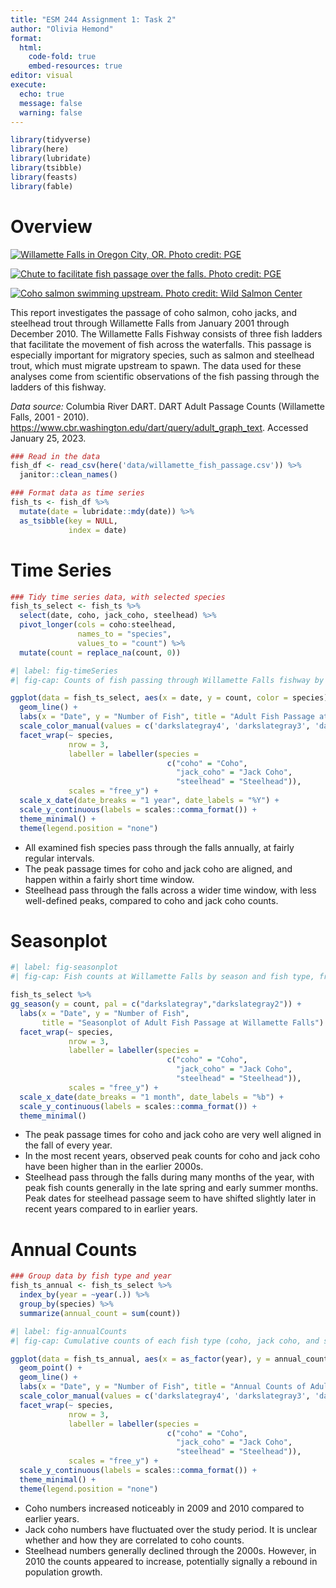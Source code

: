 ```yaml
---
title: "ESM 244 Assignment 1: Task 2"
author: "Olivia Hemond"
format: 
  html:
    code-fold: true
    embed-resources: true
editor: visual
execute: 
  echo: true
  message: false
  warning: false
---
```


```r
library(tidyverse)
library(here)
library(lubridate)
library(tsibble)
library(feasts)
library(fable)
```

# Overview

::: {layout="[[100], [45,-5,50]]"}
[![Willamette Falls in Oregon City, OR. Photo credit: PGE](photos/header-willamette-river.jpg)](https://portlandgeneral.com/about/rec-fish/willamette-river)

[![Chute to facilitate fish passage over the falls. Photo credit: PGE](photos/willamette-river-fish-bypass.jpg)](https://portlandgeneral.com/about/rec-fish/willamette-river)

[![Coho salmon swimming upstream. Photo credit: Wild Salmon Center](photos/coho.jpeg)](https://wildsalmoncenter.org/salmon-species/coho-salmon/)
:::

This report investigates the passage of coho salmon, coho jacks, and steelhead trout through Willamette Falls from January 2001 through December 2010. The Willamette Falls Fishway consists of three fish ladders that facilitate the movement of fish across the waterfalls. This passage is especially important for migratory species, such as salmon and steelhead trout, which must migrate upstream to spawn. The data used for these analyses come from scientific observations of the fish passing through the ladders of this fishway.

*Data source:* Columbia River DART. DART Adult Passage Counts (Willamette Falls, 2001 - 2010). <https://www.cbr.washington.edu/dart/query/adult_graph_text>. Accessed January 25, 2023.

```r
### Read in the data
fish_df <- read_csv(here('data/willamette_fish_passage.csv')) %>% 
  janitor::clean_names()
```

```r
### Format data as time series
fish_ts <- fish_df %>% 
  mutate(date = lubridate::mdy(date)) %>% 
  as_tsibble(key = NULL,
             index = date)
```

::: panel-tabset
# Time Series

```r
### Tidy time series data, with selected species
fish_ts_select <- fish_ts %>% 
  select(date, coho, jack_coho, steelhead) %>% 
  pivot_longer(cols = coho:steelhead,
               names_to = "species",
               values_to = "count") %>% 
  mutate(count = replace_na(count, 0))
```

```r
#| label: fig-timeSeries
#| fig-cap: Counts of fish passing through Willamette Falls fishway by type (coho, jack coho, and steelhead), from 2001 to 2010. 

ggplot(data = fish_ts_select, aes(x = date, y = count, color = species)) +
  geom_line() +
  labs(x = "Date", y = "Number of Fish", title = "Adult Fish Passage at Willamette Falls") +
  scale_color_manual(values = c('darkslategray4', 'darkslategray3', 'darkseagreen3')) +
  facet_wrap(~ species,
             nrow = 3,
             labeller = labeller(species = 
                                   c("coho" = "Coho",
                                     "jack_coho" = "Jack Coho",
                                     "steelhead" = "Steelhead")),
             scales = "free_y") +
  scale_x_date(date_breaks = "1 year", date_labels = "%Y") +
  scale_y_continuous(labels = scales::comma_format()) +
  theme_minimal() +
  theme(legend.position = "none")
```

-   All examined fish species pass through the falls annually, at fairly regular intervals.
-   The peak passage times for coho and jack coho are aligned, and happen within a fairly short time window.
-   Steelhead pass through the falls across a wider time window, with less well-defined peaks, compared to coho and jack coho counts. 

# Seasonplot

```r
#| label: fig-seasonplot
#| fig-cap: Fish counts at Willamette Falls by season and fish type, from 2001 to 2010. Counts in later years are signified by lighter colors of blue.  

fish_ts_select %>% 
gg_season(y = count, pal = c("darkslategray","darkslategray2")) +
  labs(x = "Date", y = "Number of Fish", 
       title = "Seasonplot of Adult Fish Passage at Willamette Falls") +
  facet_wrap(~ species,
             nrow = 3,
             labeller = labeller(species = 
                                   c("coho" = "Coho",
                                     "jack_coho" = "Jack Coho",
                                     "steelhead" = "Steelhead")),
             scales = "free_y") +
  scale_x_date(date_breaks = "1 month", date_labels = "%b") +
  scale_y_continuous(labels = scales::comma_format()) +
  theme_minimal()
```

-   The peak passage times for coho and jack coho are very well aligned in the fall of every year.
-   In the most recent years, observed peak counts for coho and jack coho have been higher than in the earlier 2000s.
-   Steelhead pass through the falls during many months of the year, with peak fish counts generally in the late spring and early summer months. Peak dates for steelhead passage seem to have shifted slightly later in recent years compared to in earlier years.


# Annual Counts

```r
### Group data by fish type and year
fish_ts_annual <- fish_ts_select %>% 
  index_by(year = ~year(.)) %>% 
  group_by(species) %>% 
  summarize(annual_count = sum(count))
```

```r
#| label: fig-annualCounts
#| fig-cap: Cumulative counts of each fish type (coho, jack coho, and steelhead) across each year of the study period.  

ggplot(data = fish_ts_annual, aes(x = as_factor(year), y = annual_count, color = species, group = species)) +
  geom_point() +
  geom_line() +
  labs(x = "Date", y = "Number of Fish", title = "Annual Counts of Adult Fish Passage at Willamette Falls") +
  scale_color_manual(values = c('darkslategray4', 'darkslategray3', 'darkseagreen3')) +
  facet_wrap(~ species,
             nrow = 3,
             labeller = labeller(species = 
                                   c("coho" = "Coho",
                                     "jack_coho" = "Jack Coho",
                                     "steelhead" = "Steelhead")),
             scales = "free_y") +
  scale_y_continuous(labels = scales::comma_format()) +
  theme_minimal() +
  theme(legend.position = "none")
```

-   Coho numbers increased noticeably in 2009 and 2010 compared to earlier years.
-   Jack coho numbers have fluctuated over the study period. It is unclear whether and how they are correlated to coho counts.
-   Steelhead numbers generally declined through the 2000s. However, in 2010 the counts appeared to increase, potentially signally a rebound in population growth.

:::
